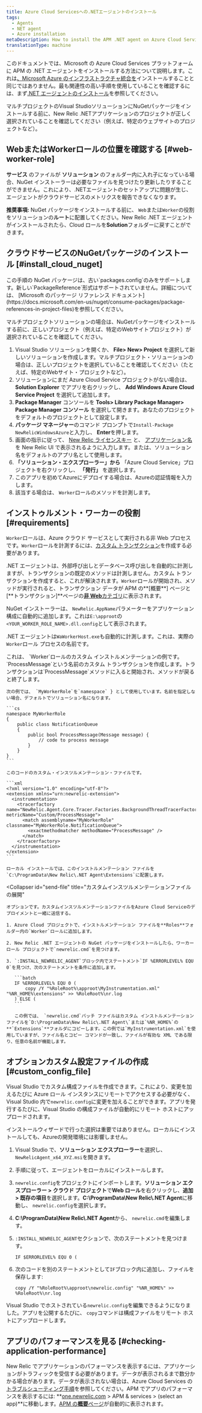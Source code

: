 ```yaml
---
title: Azure Cloud Servicesへの.NETエージェントのインストール
tags:
  - Agents
  - NET agent
  - Azure installation
metaDescription: How to install the APM .NET agent on Azure Cloud Services.
translationType: machine
---
```


このドキュメントでは、Microsoft の Azure Cloud Services プラットフォームに APM の .NET エージェントをインストールする方法について説明します。これは[、Microsoft Azure のインフラストラクチャ統合を](/docs/integrations/microsoft-azure-integrations/getting-started/introduction-azure-monitoring-integrations)インストールすることと同じではありません。最も関連性の高い手順を使用していることを確認するには、まず[.NET エージェントのインストール](/docs/agents/net-agent/installation//install/dotnet-agent)を参照してください。

<Callout variant="important">
  マルチプロジェクトのVisual StudioソリューションにNuGetパッケージをインストールする前に、New Relic .NETアプリケーションのプロジェクトが正しく選択されていることを確認してください（例えば、特定のウェブサイトのプロジェクトなど）。
</Callout>

## WebまたはWorkerロールの位置を確認する [#web-worker-role]

**サービス** のファイルが **ソリューション** のフォルダー内に入れ子になっている場合、NuGet インストーラーは必要なファイルを見つけたり更新したりすることができません。これにより、.NETエージェントのセットアップに問題が生じ、エージェントがクラウドサービスのメトリクスを報告できなくなります。

**推奨事項:** NuGet パッケージをインストールする前に、 `Web`または`Worker`の役割をソリューションの**ルート**に配置してください。New Relic .NET エージェントがインストールされたら、Cloud ロールを**Solution**フォルダーに戻すことができます。

## クラウドサービスのNuGetパッケージのインストール [#install_cloud_nuget]

<Callout variant="important">
  この手順の NuGet パッケージは、古い`packages.config`のみをサポートします。新しい`PackageReference`形式はサポートされていません。詳細については、 [Microsoft のパッケージ リファレンス ドキュメント](https://docs.microsoft.com/en-us/nuget/consume-packages/package-references-in-project-files)を参照してください。
</Callout>

マルチプロジェクトソリューションの場合は、NuGetパッケージをインストールする前に、正しいプロジェクト（例えば、特定のWebサイトプロジェクト）が選択されていることを確認してください。

1. Visual Studio ソリューションを開くか、 **File> New> Project** を選択して新しいソリューションを作成します。マルチプロジェクト・ソリューションの場合は、正しいプロジェクトを選択していることを確認してください（たとえば、特定のWebサイト・プロジェクトなど）。
2. ソリューションにまだ Azure Cloud Service プロジェクトがない場合は、 **Solution Explorer** でアプリを右クリックし、 **Add Windows Azure Cloud Service Project** を選択して追加します。
3. **Package Manager** コンソールを **Tools> Library Package Manager> Package Manager コンソール** を選択して開きます。あなたのプロジェクトをデフォルトのプロジェクトとして設定します。
4. **パッケージ マネージャー**のコマンド プロンプトで`Install-Package NewRelicWindowsAzure`と入力し、 **Enter**を押します。
5. 画面の指示に従って、 [New Relic ライセンスキー](/docs/apis/intro-apis/new-relic-api-keys/#ingest-license-key) と、 [アプリケーション名](/docs/agents/net-agent/installation-configuration/name-your-net-application) を New Relic UI で表示されるように入力します。または、ソリューション名をデフォルトのアプリ名として使用します。
6. **「ソリューション・エクスプローラー」から** 「Azure Cloud Service」プロジェクトを右クリックし、 **「発行」** を選択します。
7. このアプリを初めてAzureにデプロイする場合は、Azureの認証情報を入力します。
8. 該当する場合は、 `Worker`ロールのメソッドを計測します。

## インストゥルメント・ワーカーの役割 [#requirements]

`Worker`ロールは、Azure クラウド サービスとして実行される非 Web プロセスです。`Worker`ロールを計測するには、[カスタム トランザクション](/docs/agents/net-agent/instrumentation/net-custom-transactions)を作成する必要があります。

.NET エージェントは、外部呼び出しとデータベース呼び出しを自動的に計測しますが、トランザクションの既定のメソッドは計測しません。カスタム トランザクションを作成すると、これが解決されます。`Worker`ロールが開始され、メソッドが実行されると、トランザクション データが APM の**\[概要**] ページと \[**トランザクション]**ページの[**非 Web**カテゴリ](/docs/apm/transactions/intro-transactions/monitor-background-processes-other-non-web-transactions)に表示されます。

NuGet インストーラーは、 `NewRelic.AppName`パラメーターをアプリケーション構成に自動的に追加します。これは`E:\approot`の`<YOUR_WORKER_ROLE_NAME>.dll.config`として表示されます。

.NET エージェントは`WaWorkerHost.exe`も自動的に計測します。これは、実際の`Worker`ロール プロセスの名前です。

<CollapserGroup>
  <Collapser
    id="custom-transactions"
    title="Workerロールのカスタムインストルメントの例"
  >
    これは、 `Worker`ロールのカスタム インストルメンテーションの例です。`ProcessMessage`という名前のカスタム トランザクションを作成します。トランザクションは`ProcessMessage`メソッドに入ると開始され、メソッドが戻ると終了します。

    次の例では、 `MyWorkerRole`を`namespace` } として使用しています。名前を指定しない場合、デフォルトでソリューション名になります。

    ```cs
    namespace MyWorkerRole
    {
        public class NotificationQueue
        {
            public bool ProcessMessage(Message message) {
                // code to process message
            }
        }
    }
    ```

    このコードのカスタム・インスツルメンテーション・ファイルです。

    ```xml
    <?xml version="1.0" encoding="utf-8"?>
    <extension xmlns="urn:newrelic-extension">
      <instrumentation>
        <tracerfactory name="NewRelic.Agent.Core.Tracer.Factories.BackgroundThreadTracerFactory" metricName="Custom/ProcessMessage">
          <match assemblyname="MyWorkerRole" classname="MyWorkerRole.NotificationQueue">
            <exactmethodmatcher methodName="ProcessMessage" />
          </match>
        </tracerfactory>
      </instrumentation>
    </extension>
    ```

    ローカル インストールでは、このインストルメンテーション ファイルを`C:\ProgramData\New Relic\.NET Agent\Extensions`に配置します。
  </Collapser>

  <Collapser
    id="send-file"
    title="カスタムインスツルメンテーションファイルの展開"
  >
    オプションです。カスタムインスツルメンテーションファイルをAzure Cloud Serviceのデプロイメントと一緒に送信する。

    1. Azure Cloud プロジェクトで、インストルメンテーション ファイルを**Roles**フォルダー内の`Worker`ロールに追加します。

    2. New Relic .NET エージェントの NuGet パッケージをインストールしたら、ワーカー ロール プロジェクトで`newrelic.cmd`を見つけます。

    3. `:INSTALL_NEWRELIC_AGENT`ブロック内でステートメント`IF %ERRORLEVEL% EQU 0`を見つけ、次のステートメントを条件に追加します。

       ```batch
       IF %ERRORLEVEL% EQU 0 (
           copy /Y "%RoleRoot%\approot\MyInstrumentation.xml" "%NR_HOME%\extensions" >> %RoleRoot%\nr.log
       ) ELSE (
       ```

       この例では、 `newrelic.cmd`バッチ ファイルはカスタム インストルメンテーション ファイルを`D:\ProgramData\New Relic\.NET Agent\`または`%NR_HOME%`の**`Extensions`**フォルダにコピーします。この例では`MyInstrumentation.xml`を使用していますが、ファイル名とコピー コマンドが一致し、ファイルが有効な XML である限り、任意の名前が機能します。
  </Collapser>
</CollapserGroup>

## オプションカスタム設定ファイルの作成 [#custom_config_file]

Visual Studio でカスタム構成ファイルを作成できます。これにより、変更を加えるたびに Azure ロール インスタンスにリモートでアクセスする必要がなく、Visual Studio 内で`newrelic.config`に変更を加えることができます。アプリを発行するたびに、Visual Studio の構成ファイルが自動的にリモート ホストにアップロードされます。

インストールウィザードで行った選択は重要ではありません。ローカルにインストールしても、Azureの開発環境には影響しません。

1. Visual Studio で、**ソリューション エクスプローラー**を選択し、 `NewRelicAgent_x64_XYZ.msi`を開きます。

2. 手順に従って、エージェントをローカルにインストールします。

3. `newrelic.config`をプロジェクトにインポートします。**ソリューション エクスプローラー > クラウド プロジェクト**で**Web ロール**を右クリックし、**追加 > 既存の項目**を選択します。**C:\\ProgramData\\New Relic\\.NET Agent**に移動し、 `newrelic.config`を選択します。

4. **C:\\ProgramData\\New Relic\\.NET Agent**から、 `newrelic.cmd`を編集します。

5. `:INSTALL_NEWRELIC_AGENT`セクションで、次のステートメントを見つけます。

   ```batch
   IF $ERRORLEVEL% EQU 0 (
   ```

6. 次のコードを別のステートメントとして`IF`ブロック内に追加し、ファイルを保存します:

   ```batch
   copy /Y "%RoleRoot%\approot\newrelic.config" "%NR_HOME%" >> %RoleRoot%\nr.log
   ```

Visual Studio でホストされている`newrelic.config`を編集できるようになりました。アプリを公開するたびに、 `copy`コマンドは構成ファイルをリモート ホストにアップロードします。

## アプリのパフォーマンスを見る [#checking-application-performance]

New Relic でアプリケーションのパフォーマンスを表示するには、アプリケーションがトラフィックを受信する必要があります。データが表示されるまで数分かかる場合があります。データが表示されない場合は、Azure Cloud Services の[トラブルシューティング手順](/docs/agents/net-agent/azure-troubleshooting/azure-cloud-services-no-data-appears)を参照してください。APM でアプリのパフォーマンスを表示するには: **[one.newrelic.com](https://one.newrelic.com/all-capabilities) > APM & services > (select an app)**に移動します。[APM の**概要**ページ](/docs/apm/applications-menu/monitoring/apm-overview-page)が自動的に表示されます。

<InstallFeedback/>